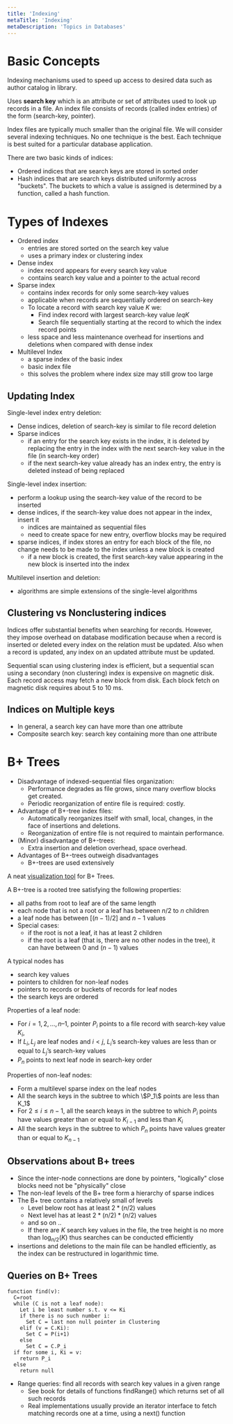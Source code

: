 ```yaml
---
title: 'Indexing'
metaTitle: 'Indexing'
metaDescription: 'Topics in Databases'
---
```


<link
  rel="stylesheet"
  href="https://cdn.jsdelivr.net/npm/katex@0.11.0/dist/katex.min.css"
  integrity="sha384-BdGj8xC2eZkQaxoQ8nSLefg4AV4/AwB3Fj+8SUSo7pnKP6Eoy18liIKTPn9oBYNG"
  crossOrigin="anonymous"
/>

# Basic Concepts

Indexing mechanisms used to speed up access to desired data such as author catalog in library.

Uses **search key** which is an attribute or set of attributes used to look up records in a file. An index file consists of records (called index entries) of the form (search-key, pointer).

Index files are typically much smaller than the original file. We will consider several indexing techniques. No one technique is the best. Each technique is best suited for a particular database application.

There are two basic kinds of indices:

- Ordered indices that are search keys are stored in sorted order
- Hash indices that are search keys distributed uniformly across "buckets". The buckets to which a value is assigned is determined by a function, called a hash function.

# Types of Indexes

- Ordered index
  - entries are stored sorted on the search key value
  - uses a primary index or clustering index
- Dense index
  - index record appears for every search key value
  - contains search key value and a pointer to the actual record
- Sparse index
  - contains index records for only some search-key values
  - applicable when records are sequentially ordered on search-key
  - To locate a record with search key value $K$ we:
    - Find index record with largest search-key value $leq K$
    - Search file sequentially starting at the record to which the index record points
  - less space and less maintenance overhead for insertions and deletions when compared with dense index
- Multilevel Index
  - a sparse index of the basic index
  - basic index file
  - this solves the problem where index size may still grow too large

## Updating Index

Single-level index entry deletion:

- Dense indices, deletion of search-key is similar to file record deletion
- Sparse indices
  - if an entry for the search key exists in the index, it is deleted by replacing the entry in the index with the next search-key value in the file (in search-key order)
  - if the next search-key value already has an index entry, the entry is deleted instead of being replaced

Single-level index insertion:

- perform a lookup using the search-key value of the record to be inserted
- dense indices, if the search-key value does not appear in the index, insert it
  - indices are maintained as sequential files
  - need to create space for new entry, overflow blocks may be required
- sparse indices, if index stores an entry for each block of the file, no change needs to be made to the index unless a new block is created
  - if a new block is created, the first search-key value appearing in the new block is inserted into the index

Multilevel insertion and deletion:

- algorithms are simple extensions of the single-level algorithms

## Clustering vs Nonclustering indices

Indices offer substantial benefits when searching for records. However, they impose overhead on database modification because when a record is inserted or deleted every index on the relation must be updated. Also when a record is updated, any index on an updated attribute must be updated.

Sequential scan using clustering index is efficient, but a sequential scan using a secondary (non clustering) index is expensive on magnetic disk. Each record access may fetch a new block from disk. Each block fetch on magnetic disk requires about 5 to 10 ms.

## Indices on Multiple keys

- In general, a search key can have more than one attribute
- Composite search key: search key containing more than one attribute

# B+ Trees

- Disadvantage of indexed-sequential files organization:
  - Performance degrades as file grows, since many overflow blocks get
    created.
  - Periodic reorganization of entire file is required: costly.
- Advantage of B+-tree index files:
  - Automatically reorganizes itself with small, local, changes, in the
    face of insertions and deletions.
  - Reorganization of entire file is not required to maintain performance.
- (Minor) disadvantage of B+-trees:
  - Extra insertion and deletion overhead, space overhead.
- Advantages of B+-trees outweigh disadvantages
  - B+-trees are used extensively

A neat [visualization tool](https://www.cs.usfca.edu/~galles/visualization/BPlusTree.html) for B+ Trees.

A B+-tree is a rooted tree satisfying the following properties:

- all paths from root to leaf are of the same length
- each node that is not a root or a leaf has between $n/2$ to $n$ children
- a leaf node has between $[(n-1)/2]$ and $n-1$ values
- Special cases:
  - if the root is not a leaf, it has at least 2 children
  - if the root is a leaf (that is, there are no other nodes in the tree), it can have between $0$ and $(n-1)$ values

A typical nodes has

- search key values
- pointers to children for non-leaf nodes
- pointers to records or buckets of records for leaf nodes
- the search keys are ordered

Properties of a leaf node:

- For $i = 1, 2, . . ., n–1$, pointer $P_i$
  points to a file record with search-key value $K_i$,
- If $L_i, L_j$ are leaf nodes and $i < j$, $L_i$’s search-key values are less than or equal to $L_j$’s search-key values
- $P_n$ points to next leaf node in search-key order

Properties of non-leaf nodes:

- Form a multilevel sparse index on the leaf nodes
- All the search keys in the subtree to which \\\$P_1\\\$ points are less than K_1\$
- For $2 \leq i \leq n-1$, all the search keays in the subtree to which $P_i$ points have values greater than or equal to $K_{i-1}$ and less than $K_i$
- All the search keys in the subtree to which $P_n$ points have values greater than or equal to $K_{n-1}$

## Observations about B+ trees

- Since the inter-node connections are done by pointers, "logically" close blocks need not be "physically" close
- The non-leaf levels of the B+ tree form a hierarchy of sparse indices
- The B+ tree contains a relatively small of levels
  - Level below root has at least $2*(n/2)$ values
  - Next level has at least $2*(n/2) * (n/2)$ values
  - and so on ..
  - If there are $K$ search key values in the file, the tree height is no more than $\log_{n/2}(K)$ thus searches can be conducted efficiently
- insertions and deletions to the main file can be handled efficiently, as the index can be restructured in logarithmic time.

## Queries on B+ Trees

```
function find(v):
  C=root
  while (C is not a leaf node):
    Let i be least number s.t. v <= Ki
    if there is no such number i:
      Set C = last non null pointer in Clustering
    elif (v = C.Ki):
      Set C = P(i+1)
    else
      Set C = C.P_i
  if for some i, Ki = v:
    return P_i
  else
    return null
```

- Range queries: find all records with search key values in a given range
  - See book for details of functions findRange() which returns set of all such records
  - Real implementations usually provide an iterator interface to fetch matching records one at a time, using a next() function
